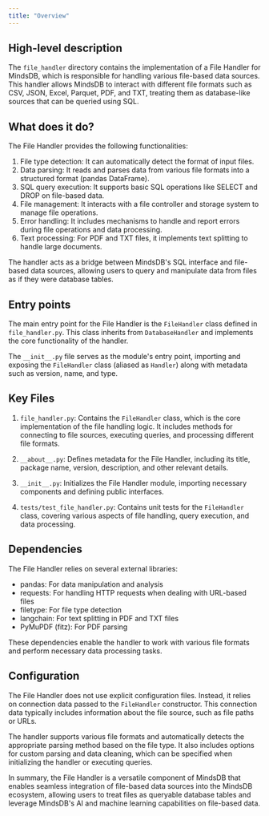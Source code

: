 ```yaml
---
title: "Overview"
---
```


## High-level description
The `file_handler` directory contains the implementation of a File Handler for MindsDB, which is responsible for handling various file-based data sources. This handler allows MindsDB to interact with different file formats such as CSV, JSON, Excel, Parquet, PDF, and TXT, treating them as database-like sources that can be queried using SQL.

## What does it do?
The File Handler provides the following functionalities:

1. File type detection: It can automatically detect the format of input files.
2. Data parsing: It reads and parses data from various file formats into a structured format (pandas DataFrame).
3. SQL query execution: It supports basic SQL operations like SELECT and DROP on file-based data.
4. File management: It interacts with a file controller and storage system to manage file operations.
5. Error handling: It includes mechanisms to handle and report errors during file operations and data processing.
6. Text processing: For PDF and TXT files, it implements text splitting to handle large documents.

The handler acts as a bridge between MindsDB's SQL interface and file-based data sources, allowing users to query and manipulate data from files as if they were database tables.

## Entry points
The main entry point for the File Handler is the `FileHandler` class defined in `file_handler.py`. This class inherits from `DatabaseHandler` and implements the core functionality of the handler.

The `__init__.py` file serves as the module's entry point, importing and exposing the `FileHandler` class (aliased as `Handler`) along with metadata such as version, name, and type.

## Key Files
1. `file_handler.py`: Contains the `FileHandler` class, which is the core implementation of the file handling logic. It includes methods for connecting to file sources, executing queries, and processing different file formats.

2. `__about__.py`: Defines metadata for the File Handler, including its title, package name, version, description, and other relevant details.

3. `__init__.py`: Initializes the File Handler module, importing necessary components and defining public interfaces.

4. `tests/test_file_handler.py`: Contains unit tests for the `FileHandler` class, covering various aspects of file handling, query execution, and data processing.

## Dependencies
The File Handler relies on several external libraries:

- pandas: For data manipulation and analysis
- requests: For handling HTTP requests when dealing with URL-based files
- filetype: For file type detection
- langchain: For text splitting in PDF and TXT files
- PyMuPDF (fitz): For PDF parsing

These dependencies enable the handler to work with various file formats and perform necessary data processing tasks.

## Configuration
The File Handler does not use explicit configuration files. Instead, it relies on connection data passed to the `FileHandler` constructor. This connection data typically includes information about the file source, such as file paths or URLs.

The handler supports various file formats and automatically detects the appropriate parsing method based on the file type. It also includes options for custom parsing and data cleaning, which can be specified when initializing the handler or executing queries.

In summary, the File Handler is a versatile component of MindsDB that enables seamless integration of file-based data sources into the MindsDB ecosystem, allowing users to treat files as queryable database tables and leverage MindsDB's AI and machine learning capabilities on file-based data.